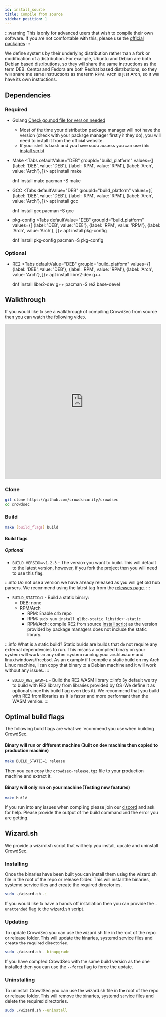 ```yaml
---
id: install_source
title: Compile from source
sidebar_position: 1
---
```



:::warning
This is only for advanced users that wish to compile their own software. If you are not comfortable with this, please use the [official packages](/u/getting_started/intro)
:::

We define systems by their underlying distribution rather than a fork or modification of a distribution. For example, Ubuntu and Debian are both Debian based distributions, so they will share the same instructions as the term DEB. Centos and Fedora are both Redhat based distributions, so they will share the same instructions as the term RPM. Arch is just Arch, so it will have its own instructions.


## Dependencies

### Required
- Golang [Check go.mod file for version needed](https://github.com/crowdsecurity/crowdsec/blob/master/go.mod)
  - Most of the time your distribution package manager will not have the version (check with your package manager firstly if they do), you will need to install it from the official website.
  - If your shell is bash and you have sudo access you can use this [install script](https://gist.github.com/LaurenceJJones/aacedfd4438a811780951b2c40431e3a)
- Make
  <Tabs
    defaultValue="DEB"
    groupId="build_platform"
    values={[
      {label: 'DEB', value: 'DEB'},
      {label: 'RPM', value: 'RPM'},
      {label: 'Arch', value: 'Arch'},
    ]}>
    <TabItem value="DEB">
      <CodeBlock className="language-bash">apt install make</CodeBlock>
    </TabItem>
    
    <TabItem value="RPM">
        <CodeBlock className="language-bash">dnf install make</CodeBlock>
    </TabItem>
    <TabItem value="Arch">
      <CodeBlock className="language-bash">pacman -S make</CodeBlock>
    </TabItem>
  </Tabs>
- GCC
  <Tabs
    defaultValue="DEB"
    groupId="build_platform"
    values={[
      {label: 'DEB', value: 'DEB'},
      {label: 'RPM', value: 'RPM'},
      {label: 'Arch', value: 'Arch'},
    ]}>
    <TabItem value="DEB">
      <CodeBlock className="language-bash">apt install gcc</CodeBlock>
    </TabItem>
    
    <TabItem value="RPM">
        <CodeBlock className="language-bash">dnf install gcc</CodeBlock>
    </TabItem>
    <TabItem value="Arch">
      <CodeBlock className="language-bash">pacman -S gcc</CodeBlock>
    </TabItem>
  </Tabs>
- pkg-config
  <Tabs
    defaultValue="DEB"
    groupId="build_platform"
    values={[
      {label: 'DEB', value: 'DEB'},
      {label: 'RPM', value: 'RPM'},
      {label: 'Arch', value: 'Arch'},
    ]}>
    <TabItem value="DEB">
      <CodeBlock className="language-bash">apt install pkg-config</CodeBlock>
    </TabItem>
    
    <TabItem value="RPM">
        <CodeBlock className="language-bash">dnf install pkg-config</CodeBlock>
    </TabItem>
    <TabItem value="Arch">
      <CodeBlock className="language-bash">pacman -S pkg-config</CodeBlock>
    </TabItem>
  </Tabs>

### Optional

- RE2
  <Tabs
    defaultValue="DEB"
    groupId="build_platform"
    values={[
      {label: 'DEB', value: 'DEB'},
      {label: 'RPM', value: 'RPM'},
      {label: 'Arch', value: 'Arch'},
    ]}>
    <TabItem value="DEB">
      <CodeBlock className="language-bash">apt install libre2-dev g++</CodeBlock>
    </TabItem>
    
    <TabItem value="RPM">
        <CodeBlock className="language-bash">dnf install libre2-dev g++</CodeBlock>
    </TabItem>
    <TabItem value="Arch">
      <CodeBlock className="language-bash">pacman -S re2 base-devel</CodeBlock>
    </TabItem>
  </Tabs>

## Walkthrough

If you would like to see a walkthrough of compiling CrowdSec from source then you can watch the following video.

<iframe width="100%" height="500" src="https://www.youtube.com/embed/-1xxkwQyI2M" title="YouTube video player" frameborder="0" allow="accelerometer; autoplay; clipboard-write; encrypted-media; gyroscope; picture-in-picture; web-share" allowfullscreen></iframe>

### Clone

```bash
git clone https://github.com/crowdsecurity/crowdsec
cd crowdsec
```

### Build

```bash
make [build_flags] build
```

#### Build flags

##### Optional

- `BUILD_VERSION=v1.2.3` - The version you want to build. This will default to the latest version, however, if you fork the project then you will need to use this flag.

:::info
Do not use a version we have already released as you will get old hub parsers. We recommend using the latest tag from the [releases page](https://github.com/crowdsecurity/crowdsec/releases/latest).
:::

- `BUILD_STATIC=1` - Build a static binary:
  - DEB: none
  - RPM/Arch:
    - RPM: Enable crb repo
    - RPM: `sudo yum install glibc-static libstdc++-static`
    - RPM/Arch: compile RE2 from source [install script](https://gist.github.com/LaurenceJJones/d17f7839b03acbe0e4e879fd60f4b433) as the version provided by package managers does not include the static library.

:::info What is a static build?
Static builds are builds that do not require any external dependencies to run. This means a compiled binary on your system will work on any other system running your architecture and linux/windows/freebsd. As an example if I compile a static build on my Arch Linux machine, I can copy that binary to a Debian machine and it will work without any issues. 
:::

- `BUILD_RE2_WASM=1` - Build the RE2 WASM library
:::info
By default we try to build with RE2 library from libraries provided by OS (We define it as optional since this build flag overrides it). We recommend that you build with RE2 from libraries as it is faster and more performant than the WASM version.
:::

## Optimal build flags
The following build flags are what we recommend you use when building CrowdSec.

#### Binary will run on different machine (Built on dev machine then copied to production machine)

```bash
make BUILD_STATIC=1 release
```

Then you can copy the `crowdsec-release.tgz` file to your production machine and extract it.

#### Binary will only run on your machine (Testing new features)

```bash
make build
```

If you run into any issues when compiling please join our [discord](https://discord.gg/crowdsec) and ask for help. Please provide the output of the build command and the error you are getting.

## Wizard.sh

We provide a wizard.sh script that will help you install, update and uninstall CrowdSec.

### Installing

Once the binaries have been built you can install them using the wizard.sh file in the root of the repo or release folder. This will install the binaries, systemd service files and create the required directories.

```bash
sudo ./wizard.sh -i
```

If you would like to have a hands off installation then you can provide the `-unattended` flag to the wizard.sh script.

### Updating

To update CrowdSec you can use the wizard.sh file in the root of the repo or release folder. This will update the binaries, systemd service files and create the required directories.

```bash
sudo ./wizard.sh --binupgrade 
```

If you have compiled CrowdSec with the same build version as the one installed then you can use the `--force` flag to force the update.

### Uninstalling

To uninstall CrowdSec you can use the wizard.sh file in the root of the repo or release folder. This will remove the binaries, systemd service files and delete the required directories.

```bash
sudo ./wizard.sh --uninstall
```
